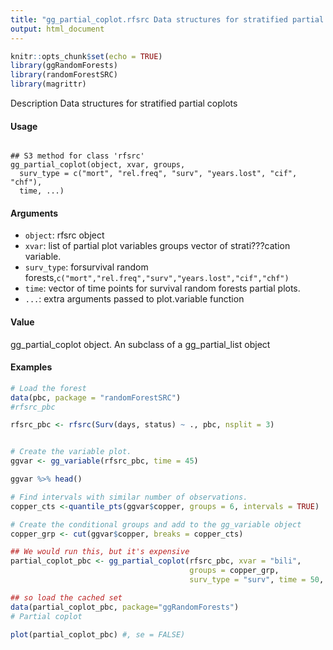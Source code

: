 ---
title: "gg_partial_coplot.rfsrc Data structures for stratified partial coplots"
output: html_document
---

```{r setup, include=FALSE}
knitr::opts_chunk$set(echo = TRUE)
library(ggRandomForests)
library(randomForestSRC)
library(magrittr)
```


Description Data structures for stratified partial coplots

#### Usage
<pre><code>
## S3 method for class 'rfsrc' 
gg_partial_coplot(object, xvar, groups, 
  surv_type = c("mort", "rel.freq", "surv", "years.lost", "cif", "chf"),
  time, ...)
</code></pre>

#### Arguments 
* ``object``: rfsrc object
* ``xvar``: list of partial plot variables groups vector of strati???cation variable. 
* ``surv_type``: forsurvival random forests,``c("mort","rel.freq","surv","years.lost","cif","chf")`` 
* ``time``: vector of time points for survival random forests partial plots. 
* ``...``: extra arguments passed to plot.variable function

#### Value
gg_partial_coplot object. An subclass of a gg_partial_list object

#### Examples

```{r}
# Load the forest 
data(pbc, package = "randomForestSRC")
#rfsrc_pbc
```

```{r}
rfsrc_pbc <- rfsrc(Surv(days, status) ~ ., pbc, nsplit = 3)


# Create the variable plot. 
ggvar <- gg_variable(rfsrc_pbc, time = 45)
```
```{r}
ggvar %>% head()
```

```{r}
# Find intervals with similar number of observations. 
copper_cts <-quantile_pts(ggvar$copper, groups = 6, intervals = TRUE)
```
```{r}
# Create the conditional groups and add to the gg_variable object 
copper_grp <- cut(ggvar$copper, breaks = copper_cts)
```
```{r}
## We would run this, but it's expensive 
partial_coplot_pbc <- gg_partial_coplot(rfsrc_pbc, xvar = "bili", 
                                        groups = copper_grp, 
                                        surv_type = "surv", time = 50, show.plots = FALSE)
```
```{r}
## so load the cached set 
data(partial_coplot_pbc, package="ggRandomForests")
# Partial coplot 
```
```{r}
plot(partial_coplot_pbc) #, se = FALSE)
```